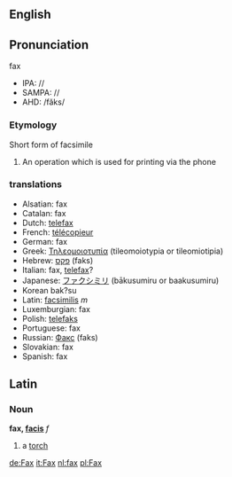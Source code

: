 ==English==
==Pronunciation==
fax
*IPA: //
*SAMPA: //
*AHD: /făks/

=== Etymology ===

Short form of facsimile
{{wikipedia}}
# An operation which is used for printing via the phone
===translations===
*Alsatian: fax
*Catalan: fax
*Dutch: [[telefax]]
*French: [[télécopieur]]
*German: fax
*Greek: [[Τηλεομοιοτυπία]] (tileomoiotypia or tileomiotipia)
*Hebrew: [[פקס]] (faks)
*Italian: fax, [[telefax]]?
*Japanese: [[ファクシミリ]] (bākusumiru or baakusumiru)
*Korean<!--: [[]] (-->bak?su<!--)-->
*Latin: [[facsimilis]] ''m''
*Luxemburgian: fax
*Polish: [[telefaks]]
*Portuguese: fax
*Russian: [[Факс]] (faks)
*Slovakian: fax
*Spanish: fax

==Latin==
===Noun===
'''fax, [[Wiktionary Appendix:Latin third declension|facis]]''' ''f''

#a [[torch]]

[[de:Fax]]
[[it:Fax]]
[[nl:fax]]
[[pl:Fax]]